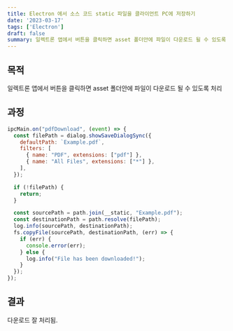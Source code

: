 ```yaml
---
title: Electron 에서 소스 코드 static 파일을 클라이언트 PC에 저장하기
date: '2023-03-17'
tags: ['Electron']
draft: false
summary: 일렉트론 앱에서 버튼을 클릭하면 asset 폴더안에 파일이 다운로드 될 수 있도록 처리 
---
```


## 목적

일렉트론 앱에서 버튼을 클릭하면 asset 폴더안에 파일이 다운로드 될 수 있도록 처리 

## 과정

```js
ipcMain.on("pdfDownload", (event) => {
  const filePath = dialog.showSaveDialogSync({
    defaultPath: `Example.pdf`,
    filters: [
      { name: "PDF", extensions: ["pdf"] },
      { name: "All Files", extensions: ["*"] },
    ],
  });

  if (!filePath) {
    return;
  }

  const sourcePath = path.join(__static, "Example.pdf");
  const destinationPath = path.resolve(filePath);
  log.info(sourcePath, destinationPath);
  fs.copyFile(sourcePath, destinationPath, (err) => {
    if (err) {
      console.error(err);
    } else {
      log.info("File has been downloaded!");
    }
  });
});
```

## 결과

다운로드 잘 처리됨.